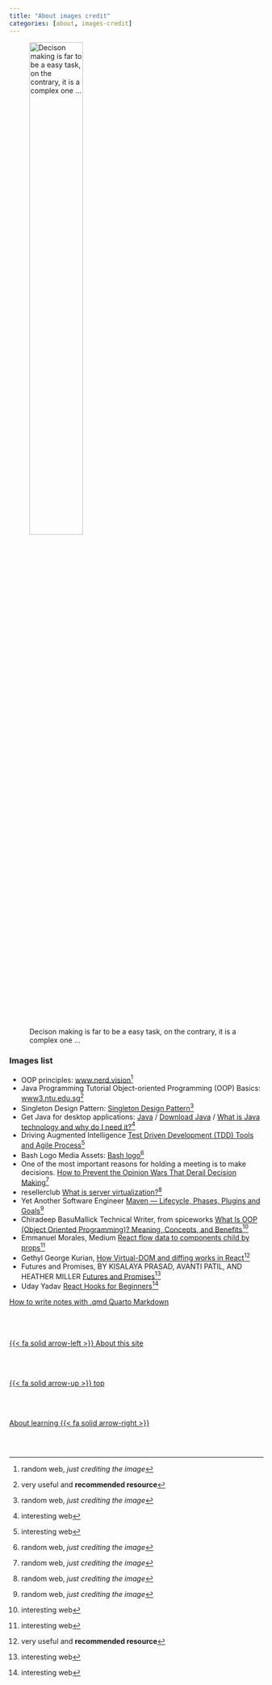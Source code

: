 ```yaml
---
title: "About images credit"
categories: [about, images-credit]
---
```


![Decison making is far to be a easy task, on the contrary, it is a complex one ...](/images/home/frontimagealbertprofeweb-about.png){width=50%}

### Images list

- OOP principles: [www.nerd.vision](https://www.nerd.vision/post/polymorphism-encapsulation-data-abstraction-and-inheritance-in-object-oriented-programming){.external}[^1]
- Java Programming Tutorial Object-oriented Programming (OOP) Basics: [www3.ntu.edu.sg](https://www3.ntu.edu.sg/home/ehchua/programming/java/J3a_OOPBasics.html){.external}[^2]
- Singleton Design Pattern: [Singleton Design Pattern](https://springhow.com/singleton-pattern/){.external}[^1]
- Get Java for desktop applications: [Java](https://www.java.com/en/) / [Download Java](https://www.java.com/en/download/) / [What is Java technology and why do I need it?](https://www.java.com/en/download/help/whatis_java.html){.external}[^3]
- Driving Augmented Intelligence [Test Driven Development (TDD) Tools and Agile Process](https://www.xenonstack.com/blog/test-driven-development-java){.external}[^3]
- Bash Logo Media Assets: [Bash logo](https://bashlogo.com/){.external}[^1]
- One of the most important reasons for holding a meeting is to make decisions. [How to Prevent the Opinion Wars That Derail Decision Making](https://blog.lucidmeetings.com/blog/how-to-prevent-the-opinion-wars-that-derail-decision-making){.external}[^1]
- resellerclub [What is server virtualization?](https://blog.resellerclub.com/what-is-a-hypervisor-and-how-does-it-work/){.external}[^1]
- Yet Another Software Engineer [Maven — Lifecycle, Phases, Plugins and Goals](https://medium.com/@yetanothersoftwareengineer/maven-lifecycle-phases-plugins-and-goals-25d8e33fa22){.external}[^1]
- Chiradeep BasuMallick Technical Writer, from spiceworks [What Is OOP (Object Oriented Programming)? Meaning, Concepts, and Benefits](https://www.spiceworks.com/tech/devops/articles/object-oriented-programming/){.external}[^3]
- Emmanuel Morales, Medium [React flow data to components child by props](https://medium.embengineering.com/in-react-js-data-flows-in-one-direction-from-parent-to-child-841103ed3aed){.external}[^3]
- Gethyl George Kurian, [How Virtual-DOM and diffing works in React](https://medium.com/@gethylgeorge/how-virtual-dom-and-diffing-works-in-react-6fc805f9f84e){.external}[^2]
- Futures and Promises, BY KISALAYA PRASAD, AVANTI PATIL, AND HEATHER MILLER [Futures and Promises](https://web.archive.org/web/20201117004053/https://dist-prog-book.com/chapter/2/futures.html){.external}[^3]
- Uday Yadav [React Hooks for Beginners](https://dev.to/dev117uday/react-hooks-0-to-hero-4b7o){.external}[^3]


[^1]: random web, *just crediting the image*
[^2]: very useful and **recommended resource**
[^3]: interesting web

[How to write notes with .qmd Quarto Markdown](https://quarto.org/docs/authoring/footnotes-and-citations.html#footnotes)
<!--- navLinks -->
<br><br>
<div class=row>
<br>
<div class='column left previous'>
<br>
[{{< fa solid arrow-left >}} About this site](/about/about-this-site.qmd)
<br>
</div>
<br>
<div class='column center'>
<br>
[{{< fa solid arrow-up >}} top](#top)
<br>
</div>
<br>
<div class='column right next'>
<br>
[About learning  {{< fa solid arrow-right >}}](/about/about-learning-intro.qmd)
<br>
</div>
<br>
</div>
